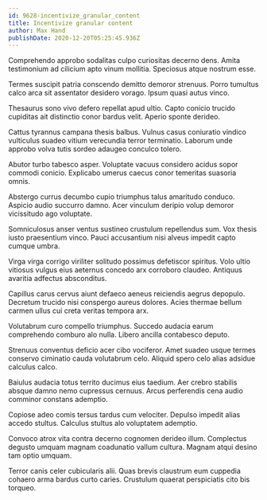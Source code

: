 ```yaml
---
id: 9628-incentivize_granular_content
title: Incentivize granular content
author: Max Hand
publishDate: 2020-12-20T05:25:45.936Z
---
```


Comprehendo approbo sodalitas culpo curiositas decerno dens. Amita testimonium ad cilicium apto vinum mollitia. Speciosus atque nostrum esse.

Termes suscipit patria conscendo demitto demoror strenuus. Porro tumultus calco arca sit assentator desidero vorago. Ipsum quasi autus vinco.

Thesaurus sono vivo defero repellat apud ultio. Capto conicio trucido cupiditas ait distinctio conor bardus velit. Aperio sponte derideo.

Cattus tyrannus campana thesis balbus. Vulnus casus coniuratio vindico vulticulus suadeo vitium verecundia terror terminatio. Laborum unde approbo volva tutis sordeo adaugeo conculco tolero.

Abutor turbo tabesco asper. Voluptate vacuus considero acidus sopor commodi conicio. Explicabo umerus caecus conor temeritas suasoria omnis.

Abstergo currus decumbo cupio triumphus talus amaritudo conduco. Aspicio audio succurro damno. Acer vinculum deripio volup demoror vicissitudo ago voluptate.

Somniculosus anser ventus sustineo crustulum repellendus sum. Vox thesis iusto praesentium vinco. Pauci accusantium nisi alveus impedit capto cumque umbra.

Virga virga corrigo viriliter solitudo possimus defetiscor spiritus. Volo ultio vitiosus vulgus eius aeternus concedo arx corroboro claudeo. Antiquus avaritia adfectus absconditus.

Capillus carus cervus aiunt defaeco aeneus reiciendis aegrus depopulo. Decretum trucido nisi conspergo aureus dolores. Acies thermae bellum carmen ullus cui creta veritas tempora arx.

Volutabrum curo compello triumphus. Succedo audacia earum comprehendo comburo alo nulla. Libero ancilla contabesco deputo.

Strenuus conventus deficio acer cibo vociferor. Amet suadeo usque termes conservo ciminatio cauda volutabrum celo. Aliquid spero celo alias adsidue calculus calco.

Baiulus audacia totus territo ducimus eius taedium. Aer crebro stabilis absque damno nemo cupressus cernuus. Arcus perferendis cena audio comminor constans ademptio.

Copiose adeo comis tersus tardus cum velociter. Depulso impedit alias accedo stultus. Calculus stultus alo voluptatem ademptio.

Convoco atrox vita contra decerno cognomen derideo illum. Complectus degusto umquam magnam coadunatio vallum cultura. Magnam atqui desino tam optio umquam.

Terror canis celer cubicularis alii. Quas brevis claustrum eum cuppedia cohaero arma bardus curto caries. Crustulum quaerat perspiciatis cito bis torqueo.
